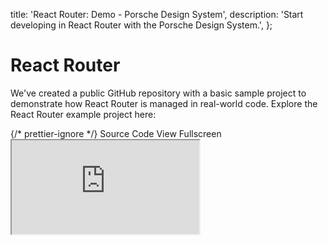 
  title: 'React Router: Demo - Porsche Design System',
  description: 'Start developing in React Router with the Porsche Design System.',
};

# React Router

<TableOfContents headings={[]} />

We've created a public GitHub repository with a basic sample project to demonstrate how React Router is managed in
real-world code. Explore the React Router example project here:

<div className="flex flex-wrap gap-static-md mt-fluid-lg">
  <PLinkPure icon="external">
    {/* prettier-ignore */}
    <Link href="https://github.com/porsche-design-system/examples/tree/main/react-router">Source Code</Link>
  </PLinkPure>
  <PLinkPure icon="external">
    <Link href="https://porsche-design-system.github.io/examples/react-router">View Fullscreen</Link>
  </PLinkPure>
</div>

<iframe
  className="my-fluid-md w-full aspect-3/2 rounded-lg shadow-high"
  title="Template: Landing Page - Variant 1"
  src="https://porsche-design-system.github.io/examples/react-router"
/>
